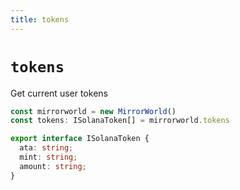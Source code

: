 ```yaml
---
title: tokens
---
```


# `tokens`

Get current user tokens
```ts
const mirrorworld = new MirrorWorld()
const tokens: ISolanaToken[] = mirrorworld.tokens

export interface ISolanaToken {
  ata: string;
  mint: string;
  amount: string;
}
```